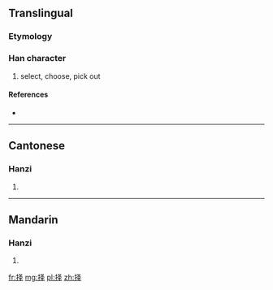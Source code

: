 {{also|擇}}
==Translingual==

===Etymology===
{{Han simp|擇|f=睪|t=又二丨}}

===Han character===
{{Han char|rn=64|rad=手|as=05|sn=8|four=|canj=手水手 (QEQ)}}

# select, choose, pick out

====References====
* {{Han ref|kx=0427.161|hdz=31862.020|uh=62E9|ud=25321}}

----

==Cantonese==

===Hanzi===
{{yue-hanzi|jyut=zaak6|y=jaak6|tra=擇}}

# {{defn|lang=yue|sort=手05}}

----

==Mandarin==

===Hanzi===
{{cmn-hanzi|tra=擇|pin=[[zé]] ([[ze2]]), [[zhái]] ([[zhai2]])|wg=tse<sup>2</sup>, chai<sup>2</sup>}}

# {{defn|lang=cmn|sort=手05}}

[[fr:择]]
[[mg:择]]
[[pl:择]]
[[zh:择]]